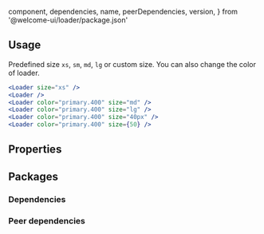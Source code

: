 
  component,
  dependencies,
  name,
  peerDependencies,
  version,
} from '@welcome-ui/loader/package.json'

<showcase
  version={version}
  name={name}
  component={component}
  description="Allows user to waiting information prefetch data or your page."
/>

## Usage

Predefined size `xs`, `sm`, `md`, `lg` or custom size. You can also change the color of loader.

```jsx column
<Loader size="xs" />
<Loader />
<Loader color="primary.400" size="md" />
<Loader color="primary.400" size="lg" />
<Loader color="primary.400" size="40px" />
<Loader color="primary.400" size={50} />
```

## Properties

<props propTypes={props.propTypes.Loader} />

## Packages

### Dependencies

<dependencies dependencies={dependencies} />

### Peer dependencies

<dependencies dependencies={peerDependencies} />

<pagination />
